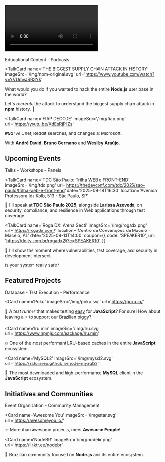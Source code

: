 
## <Video /> Recent Videos

<div className='badge'>
  <span>Educational Content - Podcasts</span>
</div>

<TalkCard
  name='THE BIGGEST SUPPLY CHAIN ATTACK IN HISTORY'
  imageSrc='/img/npm-original.svg'
  url='https://www.youtube.com/watch?v=YVUmvJSRGYk'
>

What would you do if you wanted to hack the entire <strong>Node.js</strong> user base in the world?

Let's _recreate_ the attack to understand the biggest supply chain attack in <strong>npm</strong> history. 👾

</TalkCard>

<TalkCard
  name='FIAP DECODE'
  imageSrc='/img/fiap.png'
  url='https://youtu.be/XdEsRjPllZs'
>

**#95:** AI Chef, Reddit searches, and changes at Microsoft.

With **André David**, **Bruno Germano** and **Weslley Araújo**.

</TalkCard>

## <Pin /> Upcoming Events

<div className='badge'>
  <span>Talks - Workshops - Panels</span>
</div>

<TalkCard
  name='TDC São Paulo: Trilha WEB e FRONT-END'
  imageSrc='/img/tdc.png'
  url='https://thedevconf.com/tdc/2025/sao-paulo/trilha-web-e-front-end'
  date='2025-09-18T16:30'
  location='Avenida Professora Ida Kolb, 513 - São Paulo, SP'
>

🔐 I'll speak at **TDC São Paulo 2025**, alongside **Larissa Azevedo**, on security, compliance, and resilience in Web applications through test coverage.

</TalkCard>

<TalkCard
  name='Roga DX: Arena Secti'
  imageSrc='/img/rogadx.png'
  url='https://rogadx.com/'
  location='Centro de Convenções de Maceió - Maceió, AL'
  date='2025-09-13T14:00'
  coupon={{
    code: 'SPEAKER10',
    url: 'https://doity.com.br/rogadx25?c=SPEAKER10',
  }}
>

👾 I'll show the moment where vulnerabilities, test coverage, and security in development intersect.

Is your system really safe?

</TalkCard>

## <Star /> Featured Projects

<div className='badge'>
  <span>Database - Test Execution - Performance</span>
</div>

<Card
  name='Poku'
  imageSrc='/img/poku.svg'
  url='https://poku.io/'
>

🐷 A _test runner_ that makes testing <ins>easy</ins> for **JavaScript**? For sure! How about leaving a ⭐️ to support our Brazilian piggy?

</Card>

<Card
  name='lru.min'
  imageSrc='/img/lru.svg'
  url='https://www.npmjs.com/package/lru.min'
>

🔥 One of the most performant LRU-based caches in the entire **JavaScript** ecosystem.

</Card>

<Card
  name='MySQL2'
  imageSrc='/img/mysql2.svg'
  url='https://sidorares.github.io/node-mysql2/'
>

🐬 The most downloaded and high-performance **MySQL** client in the **JavaScript** ecosystem.

</Card>

## <HeartHandshake /> Initiatives and Communities

<div className='badge'>
  <span>Event Organization - Community Management</span>
</div>

<Card
  name='Awesome You'
  imageSrc='/img/star.svg'
  url='https://awesomeyou.io/'
>

✨ More than awesome projects, meet **Awesome People**!

</Card>

<Card
  name='NodeBR'
  imageSrc='/img/nodebr.png'
  url='https://linktr.ee/nodebr'
>

🐢 Brazilian community focused on **Node.js** and its entire ecosystem.

</Card>

